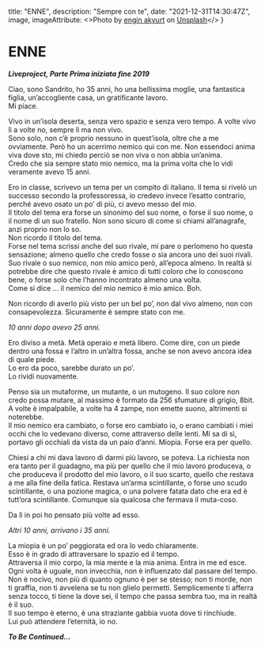 
  title: "ENNE",
  description: "Sempre con te",
  date: "2021-12-31T14:30:47Z",
  image,
  imageAttribute: <>Photo by <a href="https://unsplash.com/@enginakyurt?utm_source=unsplash&utm_medium=referral&utm_content=creditCopyText">engin akyurt</a> on <a href="https://unsplash.com/s/photos/bored?utm_source=unsplash&utm_medium=referral&utm_content=creditCopyText">Unsplash</a></>
}


# ENNE

***Liveproject, Parte Prima iniziata fine 2019***

Ciao, sono Sandrito, ho 35 anni, ho una bellissima moglie, una fantastica figlia, un’accogliente casa, un gratificante lavoro.  
Mi piace.

Vivo in un’isola deserta, senza vero spazio e senza vero tempo. A volte vivo lì a volte no, sempre lì ma non vivo.  
Sono solo, non c’è proprio nessuno in quest’isola, oltre che a me ovviamente. Però ho un acerrimo nemico qui con me. Non essendoci anima viva dove sto, mi chiedo perciò se non viva o non abbia un’anima.  
Credo che sia sempre stato mio nemico, ma la prima volta che lo vidi veramente avevo 15 anni.

Ero in classe, scrivevo un tema per un compito di italiano. Il tema si rivelò un successo secondo la professoressa, io credevo invece l’esatto contrario, perché avevo osato un po’ di più, ci avevo messo del mio.  
Il titolo del tema era forse un sinonimo del suo nome, o forse il suo nome, o il nome di un suo fratello. Non sono sicuro di come si chiami all’anagrafe, anzi proprio non lo so.  
Non ricordo il titolo del tema.  
Forse nel tema scrissi anche del suo rivale, mi pare o perlomeno ho questa sensazione; almeno quello che credo fosse o sia ancora uno dei suoi rivali. Suo rivale o suo nemico, non mio amico però, all’epoca almeno. In realtà si potrebbe dire che questo rivale è amico di tutti coloro che lo conoscono bene, o forse solo che l’hanno incontrato almeno una volta.  
Come si dice … il nemico del mio nemico è mio amico. Boh.

Non ricordo di averlo più visto per un bel po’, non dal vivo almeno, non con consapevolezza. Sicuramente è sempre stato con me.

*10 anni dopo avevo 25 anni.*  

Ero diviso a metà. Metà operaio e metà libero. Come dire, con un piede dentro una fossa e l’altro in un’altra fossa, anche se non avevo ancora idea di quale piede.  
Lo ero da poco, sarebbe durato un po’.  
Lo rividi nuovamente.

Penso sia un mutaforme, un mutante, o un mutogeno. Il suo colore non credo possa mutare, al massimo è formato da 256 sfumature di grigio, 8bit.  
A volte è impalpabile, a volte ha 4 zampe, non emette suono, altrimenti si noterebbe.  
Il mio nemico era cambiato, o forse ero cambiato io, o erano cambiati i miei occhi che lo vedevano diverso, come attraverso delle lenti. Mi sa di sì, portavo gli occhiali da vista da un paio d’anni. Miopia. Forse era per quello.

Chiesi a chi mi dava lavoro di darmi più lavoro, se poteva. La richiesta non era tanto per il guadagno, ma più per quello che il mio lavoro produceva, o che produceva il prodotto del mio lavoro, o il suo scarto, quello che restava a me alla fine della fatica. Restava un’arma scintillante, o forse uno scudo scintillante, o una pozione magica, o una polvere fatata dato che era ed è tutt’ora scintillante. Comunque sia qualcosa che fermava il muta-coso.

Da lì in poi ho pensato più volte ad esso.

*Altri 10 anni, arrivano i 35 anni.*

La miopia è un po’ peggiorata ed ora lo vedo chiaramente.  
Esso è in grado di attraversare lo spazio ed il tempo.  
Attraversa il mio corpo, la mia mente e la mia anima. Entra in me ed esce. Ogni volta è uguale, non invecchia, non è influenzato dal passare del tempo.  
Non è nocivo, non più di quanto ognuno è per se stesso; non ti morde, non ti graffia, non ti avvelena se tu non glielo permetti. Semplicemente ti afferra senza tocco, ti tiene la dove sei, il tempo che passa sembra tuo, ma in realtà è il suo.  
Il suo tempo è eterno, è una straziante gabbia vuota dove ti rinchiude.  
Lui può attendere l’eternità, io no.

***To Be Continued…***



  